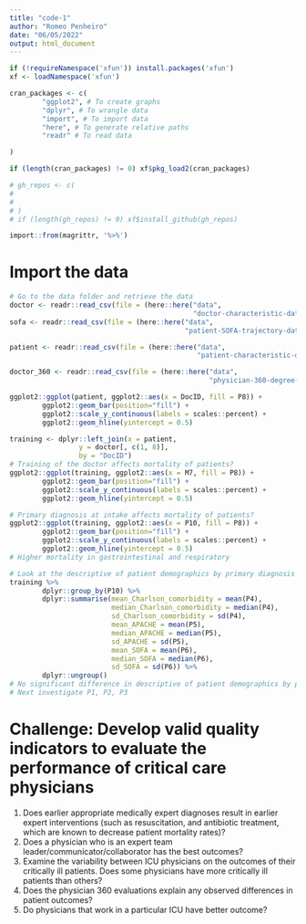 ```yaml
---
title: "code-1"
author: "Romeo Penheiro"
date: "06/05/2022"
output: html_document
---
```


```r
if (!requireNamespace('xfun')) install.packages('xfun')
xf <- loadNamespace('xfun')

cran_packages <- c(
        "ggplot2", # To create graphs
        "dplyr", # To wrangle data
        "import", # To import data
        "here", # To generate relative paths
        "readr" # To read data

)

if (length(cran_packages) != 0) xf$pkg_load2(cran_packages)

# gh_repos <- c(
# 
#         
# )
# if (length(gh_repos) != 0) xf$install_github(gh_repos)

import::from(magrittr, '%>%')
```

# Import the data

```r
# Go to the data folder and retrieve the data
doctor <- readr::read_csv(file = (here::here("data", 
                                             "doctor-characteristic-data"))) 
sofa <- readr::read_csv(file = (here::here("data", 
                                           "patient-SOFA-trajectory-data")))

patient <- readr::read_csv(file = (here::here("data",
                                              "patient-characteristic-data-at-ICU-admission")))

doctor_360 <- readr::read_csv(file = (here::here("data",
                                                 "physician-360-degree-evaluation-data")))

```





```r
ggplot2::ggplot(patient, ggplot2::aes(x = DocID, fill = P8)) +
        ggplot2::geom_bar(position="fill") +
        ggplot2::scale_y_continuous(labels = scales::percent) +
        ggplot2::geom_hline(yintercept = 0.5)
```

```r
training <- dplyr::left_join(x = patient,
                 y = doctor[, c(1, 8)],
                 by = "DocID") 
# Training of the doctor affects mortality of patients?
ggplot2::ggplot(training, ggplot2::aes(x = M7, fill = P8)) +
        ggplot2::geom_bar(position="fill") +
        ggplot2::scale_y_continuous(labels = scales::percent) +
        ggplot2::geom_hline(yintercept = 0.5)
```


```r
# Primary diagnosis at intake affects mortality of patients?
ggplot2::ggplot(training, ggplot2::aes(x = P10, fill = P8)) +
        ggplot2::geom_bar(position="fill") +
        ggplot2::scale_y_continuous(labels = scales::percent) +
        ggplot2::geom_hline(yintercept = 0.5)
# Higher mortality in gastrointestinal and respiratory
```

```r
# Look at the descriptive of patient demographics by primary diagnosis
training %>%
        dplyr::group_by(P10) %>%
        dplyr::summarise(mean_Charlson_comorbidity = mean(P4),
                         median_Charlson_comorbidity = median(P4),
                         sd_Charlson_comorbidity = sd(P4),
                         mean_APACHE = mean(P5),
                         median_APACHE = median(P5),
                         sd_APACHE = sd(P5),
                         mean_SOFA = mean(P6),
                         median_SOFA = median(P6),
                         sd_SOFA = sd(P6)) %>%
        dplyr::ungroup()
# No significant difference in descriptive of patient demographics by primary diagnosis; especially in gastrointestinal and respiratory
# Next investigate P1, P2, P3
```


# Challenge: Develop valid quality indicators to evaluate the performance of critical care physicians

1. Does earlier appropriate medically expert diagnoses result in earlier expert interventions (such as resuscitation, and antibiotic treatment, which are known to decrease patient mortality rates)?
2. Does a physician who is an expert team leader/communicator/collaborator has the best outcomes?
3. Examine the variability between ICU physicians on the outcomes of their critically ill patients. Does some physicians have more critically ill patients than others?
4. Does the physician 360 evaluations explain any observed differences in patient outcomes?
5. Do physicians that work in a particular ICU have better outcome? 
